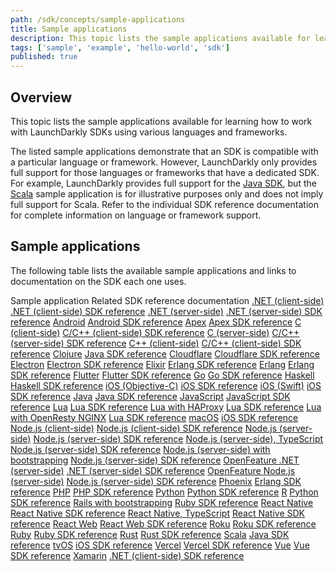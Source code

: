 ```yaml
---
path: /sdk/concepts/sample-applications
title: Sample applications
description: This topic lists the sample applications available for learning how to work with LaunchDarkly SDKs.
tags: ['sample', 'example', 'hello-world', 'sdk']
published: true
---
```


## Overview

This topic lists the sample applications available for learning how to work with LaunchDarkly SDKs using various languages and frameworks.

The listed sample applications demonstrate that an SDK is compatible with a particular language or framework. However, LaunchDarkly only provides full support for those languages or frameworks that have a dedicated SDK. For example, LaunchDarkly provides full support for the [Java SDK](/sdk/server-side/java), but the [Scala](https://github.com/launchdarkly/hello-scala) sample application is for illustrative purposes only and does not imply full support for Scala. Refer to the individual SDK reference documentation for complete information on language or framework support.

## Sample applications

The following table lists the available sample applications and links to documentation on the SDK each one uses.

<Table>
  <TableHeader>
    <TableHeadCell>Sample application</TableHeadCell>
    <TableHeadCell>Related SDK reference documentation</TableHeadCell>
  </TableHeader>
  <TableBody>
    <TableRow>
      <TableCell><a href="https://github.com/launchdarkly/hello-dotnet-client">.NET (client-side)</a></TableCell>
      <TableCell><a href="/sdk/client-side/dotnet">.NET (client-side) SDK reference</a></TableCell>
    </TableRow>
    <TableRow>
      <TableCell><a href="https://github.com/launchdarkly/hello-dotnet-server">.NET (server-side)</a></TableCell>
      <TableCell><a href="/sdk/server-side/dotnet">.NET (server-side) SDK reference</a></TableCell>
    </TableRow>
    <TableRow>
      <TableCell><a href="https://github.com/launchdarkly/hello-android">Android</a></TableCell>
      <TableCell><a href="/sdk/client-side/android">Android SDK reference</a></TableCell>
    </TableRow>
    <TableRow>
      <TableCell><a href="https://github.com/launchdarkly/hello-apex-server">Apex</a></TableCell>
      <TableCell><a href="/sdk/server-side/apex">Apex SDK reference</a></TableCell>
    </TableRow>
    <TableRow>
      <TableCell><a href="https://github.com/launchdarkly/hello-c-client">C (client-side)</a></TableCell>
      <TableCell><a href="/sdk/client-side/c-c--">C/C++ (client-side) SDK reference</a></TableCell>
    </TableRow>
    <TableRow>
      <TableCell><a href="https://github.com/launchdarkly/hello-c-server">C (server-side)</a></TableCell>
      <TableCell><a href="/sdk/server-side/c-c--">C/C++ (server-side) SDK reference</a></TableCell>
    </TableRow>
    <TableRow>
      <TableCell><a href="https://github.com/launchdarkly/hello-cpp-client">C++ (client-side)</a></TableCell>
      <TableCell><a href="/sdk/client-side/c-c--">C/C++ (client-side) SDK reference</a></TableCell>
    </TableRow>
    <TableRow>
      <TableCell><a href="https://github.com/launchdarkly/hello-clojure">Clojure</a></TableCell>
      <TableCell><a href="/sdk/server-side/java">Java SDK reference</a></TableCell>
    </TableRow>
    <TableRow>
      <TableCell><a href="https://github.com/launchdarkly/js-core/tree/main/packages/sdk/cloudflare/example">Cloudflare</a></TableCell>
      <TableCell><a href="/sdk/edge/cloudflare">Cloudflare SDK reference</a></TableCell>
    </TableRow>
    <TableRow>
      <TableCell><a href="https://github.com/launchdarkly/hello-electron">Electron</a></TableCell>
      <TableCell><a href="/sdk/client-side/electron">Electron SDK reference</a></TableCell>
    </TableRow>
    <TableRow>
      <TableCell><a href="https://github.com/launchdarkly/hello-elixir">Elixir</a></TableCell>
      <TableCell><a href="/sdk/server-side/erlang">Erlang SDK reference</a></TableCell>
    </TableRow>    <TableRow>
      <TableCell><a href="https://github.com/launchdarkly/hello-erlang">Erlang</a></TableCell>
      <TableCell><a href="/sdk/server-side/erlang">Erlang SDK reference</a></TableCell>
    </TableRow>
    <TableRow>
      <TableCell><a href="https://github.com/launchdarkly/hello-flutter">Flutter</a></TableCell>
      <TableCell><a href="/sdk/client-side/flutter">Flutter SDK reference</a></TableCell>
    </TableRow>
    <TableRow>
      <TableCell><a href="https://github.com/launchdarkly/hello-go">Go</a></TableCell>
      <TableCell><a href="/sdk/server-side/go">Go SDK reference</a></TableCell>
    </TableRow>
    <TableRow>
      <TableCell><a href="https://github.com/launchdarkly/hello-haskell-server">Haskell</a></TableCell>
      <TableCell><a href="/sdk/server-side/haskell">Haskell SDK reference</a></TableCell>
    </TableRow>
    <TableRow>
      <TableCell><a href="https://github.com/launchdarkly/hello-ios">iOS (Objective-C)</a></TableCell>
      <TableCell><a href="/sdk/client-side/ios">iOS SDK reference</a></TableCell>
    </TableRow>
    <TableRow>
      <TableCell><a href="https://github.com/launchdarkly/hello-ios-swift">iOS (Swift)</a></TableCell>
      <TableCell><a href="/sdk/client-side/ios">iOS SDK reference</a></TableCell>
    </TableRow>
    <TableRow>
      <TableCell><a href="https://github.com/launchdarkly/hello-java">Java</a></TableCell>
      <TableCell><a href="/sdk/server-side/java">Java SDK reference</a></TableCell>
    </TableRow>
    <TableRow>
      <TableCell><a href="https://github.com/launchdarkly/hello-js">JavaScript</a></TableCell>
      <TableCell><a href="/sdk/client-side/javascript">JavaScript SDK reference</a></TableCell>
    </TableRow>
    <TableRow>
      <TableCell><a href="https://github.com/launchdarkly/hello-lua-server">Lua</a></TableCell>
      <TableCell><a href="/sdk/server-side/lua">Lua SDK reference</a></TableCell>
    </TableRow>
    <TableRow>
      <TableCell><a href="https://github.com/launchdarkly/hello-haproxy">Lua with HAProxy</a></TableCell>
      <TableCell><a href="/sdk/server-side/lua">Lua SDK reference</a></TableCell>
    </TableRow>
    <TableRow>
      <TableCell><a href="https://github.com/launchdarkly/hello-nginx">Lua with OpenResty NGINX</a></TableCell>
      <TableCell><a href="/sdk/server-side/lua">Lua SDK reference</a></TableCell>
    </TableRow>
    <TableRow>
      <TableCell><a href="https://github.com/launchdarkly/hello-macos">macOS</a></TableCell>
      <TableCell><a href="/sdk/client-side/ios">iOS SDK reference</a></TableCell>
    </TableRow>
    <TableRow>
      <TableCell><a href="https://github.com/launchdarkly/hello-node-client">Node.js (client-side)</a></TableCell>
      <TableCell><a href="/sdk/client-side/node-js">Node.js (client-side) SDK reference</a></TableCell>
    </TableRow>
    <TableRow>
      <TableCell><a href="https://github.com/launchdarkly/hello-node-server">Node.js (server-side)</a></TableCell>
      <TableCell><a href="/sdk/server-side/node-js">Node.js (server-side) SDK reference</a></TableCell>
    </TableRow>
    <TableRow>
      <TableCell><a href="https://github.com/launchdarkly/hello-node-typescript">Node.js (server-side), TypeScript</a></TableCell>
      <TableCell><a href="/sdk/server-side/node-js">Node.js (server-side) SDK reference</a></TableCell>
    </TableRow>
    <TableRow>
      <TableCell><a href="https://github.com/launchdarkly/hello-bootstrap">Node.js (server-side) with bootstrapping</a></TableCell>
      <TableCell><a href="/sdk/server-side/node-js">Node.js (server-side) SDK reference</a></TableCell>
    </TableRow>
    <TableRow>
      <TableCell><a href="https://github.com/launchdarkly/hello-openfeature-dotnet-server">OpenFeature .NET (server-side)</a></TableCell>
      <TableCell><a href="/sdk/server-side/dotnet">.NET (server-side) SDK reference</a></TableCell>
    </TableRow>
    <TableRow>
      <TableCell><a href="https://github.com/launchdarkly/hello-openfeature-node-server">OpenFeature Node.js (server-side)</a></TableCell>
      <TableCell><a href="/sdk/server-side/node-js">Node.js (server-side) SDK reference</a></TableCell>
    </TableRow>
    <TableRow>
      <TableCell><a href="https://github.com/launchdarkly/hello-phoenix">Phoenix</a></TableCell>
      <TableCell><a href="/sdk/server-side/erlang">Erlang SDK reference</a></TableCell>
    </TableRow>
    <TableRow>
      <TableCell><a href="https://github.com/launchdarkly/hello-php">PHP</a></TableCell>
      <TableCell><a href="/sdk/server-side/php">PHP SDK reference</a></TableCell>
    </TableRow>
    <TableRow>
      <TableCell><a href="https://github.com/launchdarkly/hello-python">Python</a></TableCell>
      <TableCell><a href="/sdk/server-side/python">Python SDK reference</a></TableCell>
    </TableRow>
    <TableRow>
      <TableCell><a href="https://github.com/launchdarkly/hello-r">R</a></TableCell>
      <TableCell><a href="/sdk/server-side/python">Python SDK reference</a></TableCell>
    </TableRow>
    <TableRow>
      <TableCell><a href="https://github.com/launchdarkly/hello-bootstrap-rails">Rails with bootstrapping</a></TableCell>
      <TableCell><a href="/sdk/server-side/ruby">Ruby SDK reference</a></TableCell>
    </TableRow>
    <TableRow>
      <TableCell><a href="https://github.com/launchdarkly/hello-react-native">React Native</a></TableCell>
      <TableCell><a href="/sdk/client-side/react/react-native">React Native SDK reference</a></TableCell>
    </TableRow>
    <TableRow>
      <TableCell><a href="https://github.com/launchdarkly/hello-react-native-typescript">React Native, TypeScript</a></TableCell>
      <TableCell><a href="/sdk/client-side/react/react-native">React Native SDK reference</a></TableCell>
    </TableRow>
    <TableRow>
      <TableCell><a href="https://github.com/launchdarkly/react-client-sdk/tree/main/examples/hoc">React Web</a></TableCell>
      <TableCell><a href="/sdk/client-side/react/react-web">React Web SDK reference</a></TableCell>
    </TableRow>
    <TableRow>
      <TableCell><a href="https://github.com/launchdarkly/hello-roku">Roku</a></TableCell>
      <TableCell><a href="/sdk/client-side/roku">Roku SDK reference</a></TableCell>
    </TableRow>
    <TableRow>
      <TableCell><a href="https://github.com/launchdarkly/hello-ruby">Ruby</a></TableCell>
      <TableCell><a href="/sdk/server-side/ruby">Ruby SDK reference</a></TableCell>
    </TableRow>
    <TableRow>
      <TableCell><a href="https://github.com/launchdarkly/hello-rust">Rust</a></TableCell>
      <TableCell><a href="/sdk/server-side/rust">Rust SDK reference</a></TableCell>
    </TableRow>
    <TableRow>
      <TableCell><a href="https://github.com/launchdarkly/hello-scala">Scala</a></TableCell>
      <TableCell><a href="/sdk/server-side/java">Java SDK reference</a></TableCell>
    </TableRow>
    <TableRow>
      <TableCell><a href="https://github.com/launchdarkly/hello-tvos">tvOS</a></TableCell>
      <TableCell><a href="/sdk/client-side/ios">iOS SDK reference</a></TableCell>
    </TableRow>
    <TableRow>
      <TableCell><a href="https://launchdarkly.github.io/js-core/packages/sdk/vercel/docs/">Vercel</a></TableCell>
      <TableCell><a href="/sdk/edge/vercel">Vercel SDK reference</a></TableCell>
    </TableRow>
    <TableRow>
      <TableCell><a href="https://github.com/launchdarkly/vue-client-sdk/tree/main/example">Vue</a></TableCell>
      <TableCell><a href="/sdk/client-side/vue">Vue SDK reference</a></TableCell>
    </TableRow>
    <TableRow>
      <TableCell><a href="https://github.com/launchdarkly/hello-xamarin-forms">Xamarin</a></TableCell>
      <TableCell><a href="/sdk/client-side/dotnet">.NET (client-side) SDK reference</a></TableCell>
    </TableRow>
  </TableBody>
</Table>
